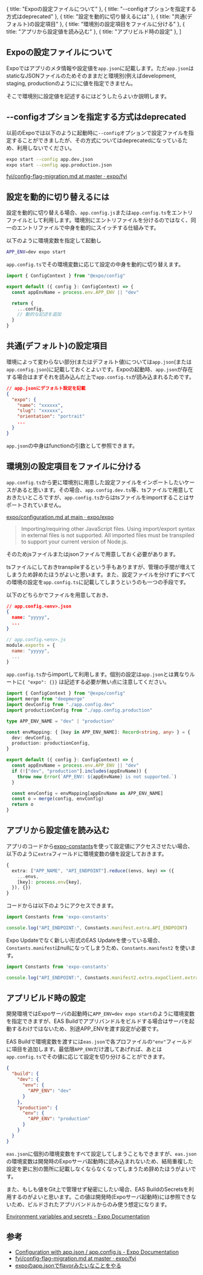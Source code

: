 
  { title: "Expoの設定ファイルについて" },
  { title: "--configオプションを指定する方式はdeprecated" },
  { title: "設定を動的に切り替えるには" },
  { title: "共通(デフォルト)の設定項目" },
  { title: "環境別の設定項目をファイルに分ける" },
  { title: "アプリから設定値を読み込む" },
  { title: "アプリビルド時の設定" },
]



## Expoの設定ファイルについて

Expoではアプリのメタ情報や設定値を`app.json`に記載します。ただ`app.json`はstaticなJSONファイルのためそのままだと環境別(例えばdevelopment, staging, productionのように)に値を指定できません。

そこで環境別に設定値を記述するにはどうしたらよいか説明します。


## --configオプションを指定する方式はdeprecated

以前のExpoでは以下のように起動時に`--config`オプションで設定ファイルを指定することができましたが、その方式についてはdeprecatedになっているため、利用しないでください。

```bash
expo start --config app.dev.json
expo start --config app.production.json
```

[fyi/config-flag-migration.md at master · expo/fyi](https://github.com/expo/fyi/blob/master/config-flag-migration.md)


## 設定を動的に切り替えるには

設定を動的に切り替える場合、`app.config.js`または`app.config.ts`をエントリファイルとして利用します。環境別にエントリファイルを分けるのではなく、同一のエントリファイルで中身を動的にスイッチする仕組みです。


以下のように環境変数を指定して起動し

```bash
APP_ENV=dev expo start
```

`app.config.ts`でその環境変数に応じて設定の中身を動的に切り替えます。

```ts
import { ConfigContext } from "@expo/config"

export default ({ config }: ConfigContext) => {
  const appEnvName = process.env.APP_ENV || "dev"

  return {
    ...config,
    // 動的な記述を追加
  }
}
```

## 共通(デフォルト)の設定項目

環境によって変わらない部分(またはデフォルト値)については`app.json`(または`app.config.json`)に記載しておくとよいです。Expoの起動時、`app.json`が存在する場合はまずそれを読み込んだ上で`app.config.ts`が読み込まれるためです。


```json
// app.jsonにデフォルト設定を記載
{
  "expo": {
    "name": "xxxxxx",
    "slug": "xxxxxx",
    "orientation": "portrait"
    ...
  }
}
```

`app.json`の中身はfunctionの引数として参照できます。

## 環境別の設定項目をファイルに分ける

`app.config.ts`から更に環境別に用意した設定ファイルをインポートしたいケースがあると思います。その場合、`app.config.dev.ts`等、tsファイルで用意しておきたいところですが、`app.config.ts`からはtsファイルをimportすることはサポートされていません。

[expo/configuration.md at main · expo/expo](https://github.com/expo/expo/blob/main/docs/pages/workflow/configuration.md#dynamic-configuration-with-appconfigjs)

> Importing/requiring other JavaScript files. Using import/export syntax in external files is not supported. All imported files must be transpiled to support your current version of Node.js.

そのためjsファイルまたはjsonファイルで用意しておく必要があります。

tsファイルにしておきtranspileするという手もありますが、管理の手間が増えてしまうため辞めたほうがよいと思います。また、設定ファイルを分けずにすべての環境の設定を`app.config.ts`に記載してしまうというのも一つの手段です。

以下のどちらかでファイルを用意しておき、

```json
// app.config.<env>.json
{
  name: "yyyyy",
  ...
}
```


```js
// app.config.<env>.js
module.exports = {
  name: "yyyyy",
  ...
}
```

`app.config.ts`からimportして利用します。個別の設定は`app.json`とは異なりルートに`{ "expo": {}}` は記述する必要が無い点に注意してください。

```ts
import { ConfigContext } from "@expo/config"
import merge from "deepmerge"
import devConfig from "./app.config.dev"
import productionConfig from "./app.config.production"

type APP_ENV_NAME = "dev" | "production"

const envMapping: { [key in APP_ENV_NAME]: Record<string, any> } = {
  dev: devConfig,
  production: productionConfig,
}

export default ({ config }: ConfigContext) => {
  const appEnvName = process.env.APP_ENV || "dev"
  if (!["dev", "production"].includes(appEnvName)) {
    throw new Error(`APP_ENV: ${appEnvName} is not supported.`)
  }

  const envConfig = envMapping[appEnvName as APP_ENV_NAME]
  const o = merge(config, envConfig)
  return o
}
```


## アプリから設定値を読み込む

アプリのコードから[expo-constants](https://docs.expo.io/versions/latest/sdk/constants/)を使って設定値にアクセスさせたい場合、以下のように`extra`フィールドに環境変数の値を設定しておきます。

```ts
{
  extra: ["APP_NAME", "API_ENDPOINT"].reduce((envs, key) => ({
    ...envs,
    [key]: process.env[key],
  }), {})
}
```

コードからは以下のようにアクセスできます。

```ts
import Constants from 'expo-constants'

console.log("API_ENDPOINT:", Constants.manifest.extra.API_ENDPOINT)
```

Expo Updateでなく新しい形式のEAS Updateを使っている場合、 `Constants.manifest`はnullになってしまうため、`Constants.manifest2` を使います。

```ts
import Constants from 'expo-constants'

console.log("API_ENDPOINT:", Constants.manifest2.extra.expoClient.extra.API_ENDPOINT)
```


## アプリビルド時の設定

開発環境ではExpoサーバの起動時に`APP_ENV=dev expo start`のように環境変数を指定できますが、EAS Buildでアプリバンドルをビルドする場合はサーバを起動するわけではないため、別途APP_ENVを渡す設定が必要です。


EAS Buildで環境変数を渡すには`eas.json`で各プロファイルの`"env"`フィールドに項目を追加します。最低限`APP_ENV`だけ渡してあげれば、あとは`app.config.ts`でその値に応じて設定を切り分けることができます。

```json
{
  "build": {
    "dev": {
      "env": {
        "APP_ENV": "dev"
      }
    },
    "production": {
      "env": {
        "APP_ENV": "production"
      }
    }
  }
}
```

`eas.json`に個別の環境変数をすべて設定してしまうこともできますが、`eas.json`の環境変数は開発時のExpoサーバ起動時に読み込まれないため、結局重複した設定を更に別の箇所に記載しなくならなくなってしまうため辞めたほうがよいです。

また、もしも値をGit上で管理せず秘密にしたい場合、EAS BuildのSecretsを利用するのがよいと思います。この値は開発時(Expoサーバ起動時)には参照できないため、ビルドされたアプリバンドルからのみ使う想定になります。

[Environment variables and secrets - Expo Documentation](https://docs.expo.dev/build-reference/variables/#using-secrets-in-environment-variables)


## 参考

- [Configuration with app.json / app.config.js - Expo Documentation](https://docs.expo.dev/workflow/configuration/)
- [fyi/config-flag-migration.md at master · expo/fyi](https://github.com/expo/fyi/blob/master/config-flag-migration.md)
- [expoのapp.jsonでflavorみたいなことをやる](https://zenn.dev/terrierscript/articles/2021-02-28-expo-app-json-flavor)
